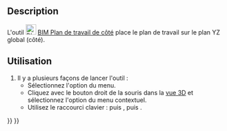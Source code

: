 <languages/>

{{Docnav/fr
|[[BIM_SetWPTop/fr|Plan de travail en haut]]
|[[BIM_Copy/fr|Copier]]
|[[BIM_Workbench/fr|Atelier BIM]]
|IconL=BIM_SetWPTop.svg
|IconR=BIM_Copy.svg
|IconC=Workbench_BIM.svg
}}

{{GuiCommand/fr
|Name=BIM SetWPSide
|Name/fr=BIM Plan de travail de côté
|MenuLocation=Aimantation → Plan de travail de côté
|Workbenches=[[BIM_Workbench/fr|BIM]]
|Shortcut={{KEY|W}} {{KEY|P}} {{KEY|3}}
|Version=1.0
|SeeAlso=[[BIM_SetWPTop/fr|BIM Plan de travail en haut]], [[BIM_SetWPFront/fr|BIM Plan de travail de devant]], [[Draft_SelectPlane/fr|Draft Plan de travail]]
}}

<span id="Description"></span>
==Description==

L'outil [[Image:BIM_SetWPSide.svg|24px]] [[BIM_SetWPSide/fr|BIM Plan de travail de côté]] place le plan de travail sur le plan YZ global (côté).

<span id="Usage"></span>
==Utilisation==

# Il y a plusieurs façons de lancer l'outil :
#* Sélectionnez l'option {{MenuCommand|Aimantation → [[Image:BIM_SetWPSide.svg|16px]] Plan de travail de côté}} du menu.
#* Cliquez avec le bouton droit de la souris dans la [[3D_view/fr|vue 3D]] et sélectionnez l'option {{MenuCommand|Aimantation → [[Image:BIM_SetWPSide.svg|16px]] Plan de travail de côté}} du menu contextuel.
#* Utilisez le raccourci clavier : {{KEY|W}} puis {{KEY|P}}, puis {{KEY|3}}.


{{Docnav/fr
|[[BIM_SetWPTop/fr|Plan de travail en haut]]
|[[BIM_Copy/fr|Copier]]
|[[BIM_Workbench/fr|Atelier BIM]]
|IconL=BIM_SetWPTop.svg
|IconR=BIM_Copy.svg
|IconC=Workbench_BIM.svg
}}

{{BIM_Tools_navi{{#translation:}}}}
{{Userdocnavi{{#translation:}}}}